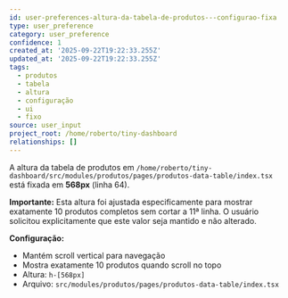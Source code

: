 ```yaml
---
id: user-preferences-altura-da-tabela-de-produtos---configurao-fixa
type: user_preference
category: user_preference
confidence: 1
created_at: '2025-09-22T19:22:33.255Z'
updated_at: '2025-09-22T19:22:33.255Z'
tags:
  - produtos
  - tabela
  - altura
  - configuração
  - ui
  - fixo
source: user_input
project_root: /home/roberto/tiny-dashboard
relationships: []
---
```


A altura da tabela de produtos em `/home/roberto/tiny-dashboard/src/modules/produtos/pages/produtos-data-table/index.tsx` está fixada em **568px** (linha 64).

**Importante:** Esta altura foi ajustada especificamente para mostrar exatamente 10 produtos completos sem cortar a 11ª linha. O usuário solicitou explicitamente que este valor seja mantido e não alterado.

**Configuração:**

- Mantém scroll vertical para navegação
- Mostra exatamente 10 produtos quando scroll no topo
- Altura: `h-[568px]`
- Arquivo: `src/modules/produtos/pages/produtos-data-table/index.tsx`
